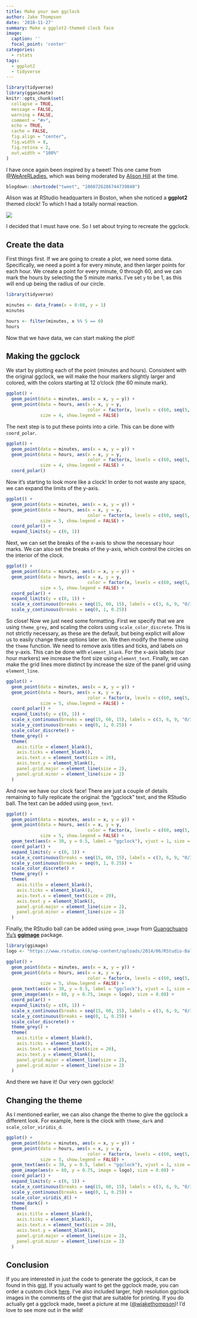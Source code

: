 ```yaml
---
title: Make your own ggclock
author: Jake Thompson
date: '2018-11-27'
summary: Make a ggplot2-themed clock face
image:
  caption: ''
  focal_point: 'center'
categories:
  - rstats
tags:
  - ggplot2
  - tidyverse
---
```


```r
library(tidyverse)
library(gganimate)
knitr::opts_chunk$set(
  collapse = TRUE,
  message = FALSE,
  warning = FALSE,
  comment = "#>",
  echo = TRUE,
  cache = FALSE,
  fig.align = "center",
  fig.width = 8,
  fig.retina = 2,
  out.width = "100%"
)
```

I have once again been inspired by a tweet! This one came from [\@WeAreRLadies](https://twitter.com/WeAreRLadies), which was being moderated by [Alison Hill](https://twitter.com/apreshill) at the time.

```r
blogdown::shortcode("tweet", "1060726286744739840")
```

Alison was at RStudio headquarters in Boston, when she noticed a **ggplot2** themed clock! To which I had a totally normal reaction.

![](https://media.giphy.com/media/mnqWXVbpRzVWAXJbVZ/giphy.gif)

I decided that I must have one. So I set about trying to recreate the ggclock.

## Create the data

First things first. If we are going to create a plot, we need some data. Specifically, we need a point a for every minute, and then larger points for each hour. We create a point for every minute, 0 through 60, and we can mark the hours by selecting the 5 minute marks. I've set `y` to be 1, as this will end up being the radius of our circle.

```r
library(tidyverse)

minutes <- data_frame(x = 0:60, y = 1)
minutes

hours <- filter(minutes, x %% 5 == 0)
hours
```

Now that we have data, we can start making the plot!

## Making the ggclock

We start by plotting each of the point (minutes and hours). Consistent with the original ggclock, we will make the hour markers slightly larger and colored, with the colors starting at 12 o'clock (the 60 minute mark).

```r
ggplot() +
  geom_point(data = minutes, aes(x = x, y = y)) +
  geom_point(data = hours, aes(x = x, y = y, 
                               color = factor(x, levels = c(60, seq(5, 55, 5)))),
             size = 4, show.legend = FALSE)
```

The next step is to put these points into a cirle. This can be done with `coord_polar`.

```r
ggplot() +
  geom_point(data = minutes, aes(x = x, y = y)) +
  geom_point(data = hours, aes(x = x, y = y, 
                               color = factor(x, levels = c(60, seq(5, 55, 5)))),
             size = 4, show.legend = FALSE) +
  coord_polar()
```

Now it's starting to look more like a clock! In order to not waste any space, we can expand the limits of the y-axis.

```r
ggplot() +
  geom_point(data = minutes, aes(x = x, y = y)) +
  geom_point(data = hours, aes(x = x, y = y, 
                               color = factor(x, levels = c(60, seq(5, 55, 5)))),
             size = 5, show.legend = FALSE) +
  coord_polar() +
  expand_limits(y = c(0, 1))
```

Next, we can set the breaks of the x-axis to show the necessary hour marks. We can also set the breaks of the y-axis, which control the circles on the interior of the clock.

```r
ggplot() +
  geom_point(data = minutes, aes(x = x, y = y)) +
  geom_point(data = hours, aes(x = x, y = y, 
                               color = factor(x, levels = c(60, seq(5, 55, 5)))),
             size = 5, show.legend = FALSE) +
  coord_polar() +
  expand_limits(y = c(0, 1)) +
  scale_x_continuous(breaks = seq(15, 60, 15), labels = c(3, 6, 9, "0/12")) +
  scale_y_continuous(breaks = seq(0, 1, 0.25))
```

So close! Now we just need some formatting. First we specify that we are using `theme_grey`, and scaling the colors using `scale_color_discrete`. This is not strictly necessary, as these are the default, but being explict will allow us to easily change these options later on. We then modify the theme using the `theme` function. We need to remove axis titles and ticks, and labels on the y-axis. This can be done with `element_blank`. For the x-axis labels (our hour markers) we increase the font size using `element_text`. Finally, we can make the grid lines more distinct by increase the size of the panel grid using `element_line`.

```r
ggplot() +
  geom_point(data = minutes, aes(x = x, y = y)) +
  geom_point(data = hours, aes(x = x, y = y, 
                               color = factor(x, levels = c(60, seq(5, 55, 5)))),
             size = 5, show.legend = FALSE) +
  coord_polar() +
  expand_limits(y = c(0, 1)) +
  scale_x_continuous(breaks = seq(15, 60, 15), labels = c(3, 6, 9, "0/12")) +
  scale_y_continuous(breaks = seq(0, 1, 0.25)) +
  scale_color_discrete() +
  theme_grey() +
  theme(
    axis.title = element_blank(),
    axis.ticks = element_blank(),
    axis.text.x = element_text(size = 20),
    axis.text.y = element_blank(),
    panel.grid.major = element_line(size = 2),
    panel.grid.minor = element_line(size = 2)
  )
```

And now we have our clock face! There are just a couple of details remaining to fully replicate the original: the "ggclock" text, and the RStudio ball. The text can be added using `geom_text`.

```r
ggplot() +
  geom_point(data = minutes, aes(x = x, y = y)) +
  geom_point(data = hours, aes(x = x, y = y, 
                               color = factor(x, levels = c(60, seq(5, 55, 5)))),
             size = 5, show.legend = FALSE) +
  geom_text(aes(x = 30, y = 0.5, label = "ggclock"), vjust = 1, size = 8) +
  coord_polar() +
  expand_limits(y = c(0, 1)) +
  scale_x_continuous(breaks = seq(15, 60, 15), labels = c(3, 6, 9, "0/12")) +
  scale_y_continuous(breaks = seq(0, 1, 0.25)) +
  scale_color_discrete() +
  theme_grey() +
  theme(
    axis.title = element_blank(),
    axis.ticks = element_blank(),
    axis.text.x = element_text(size = 20),
    axis.text.y = element_blank(),
    panel.grid.major = element_line(size = 2),
    panel.grid.minor = element_line(size = 2)
  )
```

Finally, the RStudio ball can be added using `geom_image` from [Guangchuang Yu's](https://twitter.com/guangchuangyu) [**ggimage**](https://github.com/GuangchuangYu/ggimage) package.

```r
library(ggimage)
logo <- "https://www.rstudio.com/wp-content/uploads/2014/06/RStudio-Ball.png"

ggplot() +
  geom_point(data = minutes, aes(x = x, y = y)) +
  geom_point(data = hours, aes(x = x, y = y, 
                               color = factor(x, levels = c(60, seq(5, 55, 5)))),
             size = 5, show.legend = FALSE) +
  geom_text(aes(x = 30, y = 0.5, label = "ggclock"), vjust = 1, size = 8) +
  geom_image(aes(x = 60, y = 0.75, image = logo), size = 0.08) +
  coord_polar() +
  expand_limits(y = c(0, 1)) +
  scale_x_continuous(breaks = seq(15, 60, 15), labels = c(3, 6, 9, "0/12")) +
  scale_y_continuous(breaks = seq(0, 1, 0.25)) +
  scale_color_discrete() +
  theme_grey() +
  theme(
    axis.title = element_blank(),
    axis.ticks = element_blank(),
    axis.text.x = element_text(size = 20),
    axis.text.y = element_blank(),
    panel.grid.major = element_line(size = 2),
    panel.grid.minor = element_line(size = 2)
  )
```

And there we have it! Our very own ggclock!

## Changing the theme

As I mentioned earlier, we can also change the theme to give the ggclock a different look. For example, here is the clock with `theme_dark` and `scale_color_viridis_d`.

```r
ggplot() +
  geom_point(data = minutes, aes(x = x, y = y)) +
  geom_point(data = hours, aes(x = x, y = y, 
                               color = factor(x, levels = c(60, seq(5, 55, 5)))),
             size = 5, show.legend = FALSE) +
  geom_text(aes(x = 30, y = 0.5, label = "ggclock"), vjust = 1, size = 8) +
  geom_image(aes(x = 60, y = 0.75, image = logo), size = 0.08) +
  coord_polar() +
  expand_limits(y = c(0, 1)) +
  scale_x_continuous(breaks = seq(15, 60, 15), labels = c(3, 6, 9, "0/12")) +
  scale_y_continuous(breaks = seq(0, 1, 0.25)) +
  scale_color_viridis_d() +
  theme_dark() +
  theme(
    axis.title = element_blank(),
    axis.ticks = element_blank(),
    axis.text.x = element_text(size = 20),
    axis.text.y = element_blank(),
    panel.grid.major = element_line(size = 2),
    panel.grid.minor = element_line(size = 2)
  )
```

## Conclusion

If you are interested in just the code to generate the ggclock, it can be found in this [gist](https://gist.github.com/wjakethompson/7239e991936d26206776dd44689e24fe). If you actually want to get the ggclock made, you can order a custom clock [here](https://www.zazzle.com/pd/spp/pt-aif_wallclock?style=largecircle&areas={largecircle_front}). I've also included larger, high resolution ggclock images in the comments of the gist that are suitable for printing. If you do actually get a ggclock made, tweet a picture at me ([\@wjakethompson](https://twitter.com/wjakethompson))! I'd love to see more out in the wild!
